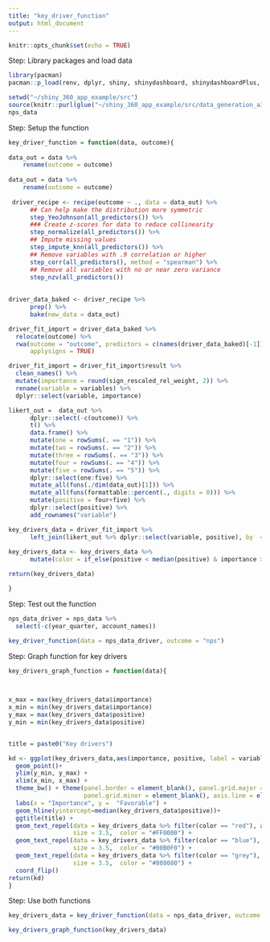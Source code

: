 ```yaml
---
title: "key_driver_function"
output: html_document
---
```


```r
knitr::opts_chunk$set(echo = TRUE)
```
Step: Library packages and load data
```r
library(pacman)
pacman::p_load(renv, dplyr, shiny, shinydashboard, shinydashboardPlus, tidyverse, glue, plotly, devtools, shinyWidgets, fontawesome, formattable, janitor, tsibble, DT, readr, lubridate, tidymodels, ggrepel, vip, rwa)

setwd("~/shiny_360_app_example/src")
source(knitr::purl(glue("~/shiny_360_app_example/src/data_generation_a360.Rmd")))
nps_data
```
Step: Setup the function
```r
key_driver_function = function(data, outcome){
  
data_out = data %>%
    rename(outcome = outcome)
  
data_out = data %>%
    rename(outcome = outcome)
  
 driver_recipe <- recipe(outcome ~ ., data = data_out) %>% 
      ## Can help make the distribution more symmetric                     
      step_YeoJohnson(all_predictors()) %>% 
      ### Create z-scores for data to reduce collinearity
      step_normalize(all_predictors()) %>%
      ## Impute missing values
      step_impute_knn(all_predictors()) %>%
      ## Remove variables with .9 correlation or higher
      step_corr(all_predictors(), method = "spearman") %>%
      ## Remove all variables with no or near zero variance
      step_nzv(all_predictors())
 
    
driver_data_baked <- driver_recipe %>% 
      prep() %>% 
      bake(new_data = data_out)

driver_fit_import = driver_data_baked %>%
  relocate(outcome) %>%
  rwa(outcome = "outcome", predictors = c(names(driver_data_baked)[-1]),
      applysigns = TRUE)

driver_fit_import = driver_fit_import$result %>%
  clean_names() %>% 
  mutate(importance = round(sign_rescaled_rel_weight, 2)) %>%
  rename(variable = variables) %>%
  dplyr::select(variable, importance)

likert_out =  data_out %>%
      dplyr::select(-c(outcome)) %>%
      t() %>%
      data.frame() %>%
      mutate(one = rowSums(. == "1")) %>% 
      mutate(two = rowSums(. == "2")) %>% 
      mutate(three = rowSums(. == "3")) %>%
      mutate(four = rowSums(. == "4")) %>%
      mutate(five = rowSums(. == "5")) %>%
      dplyr::select(one:five) %>%
      mutate_all(funs(./dim(data_out)[1])) %>%
      mutate_all(funs(formattable::percent(., digits = 0))) %>%
      mutate(positive = four+five) %>%
      dplyr::select(positive) %>%
      add_rownames("variable")

key_drivers_data = driver_fit_import %>%
      left_join(likert_out %>% dplyr::select(variable, positive), by  = "variable")
     
key_drivers_data <- key_drivers_data %>%
      mutate(color = if_else(positive < median(positive) & importance > median(importance), "red", if_else(positive > median(positive) & importance > median(importance), "blue", "grey"))) 

return(key_drivers_data)

}


```
Step: Test out the function
```r
nps_data_driver = nps_data %>%
  select(-c(year_quarter, account_names))

key_driver_function(data = nps_data_driver, outcome = "nps")
```
Step: Graph function for key drivers
```r

key_drivers_graph_function = function(data){
  


x_max = max(key_drivers_data$importance) 
x_min = min(key_drivers_data$importance) 
y_max = max(key_drivers_data$positive) 
y_min = min(key_drivers_data$positive) 


title = paste0("Key drivers")

kd <- ggplot(key_drivers_data,aes(importance, positive, label = variable))+
  geom_point()+
  ylim(y_min, y_max) +
  xlim(x_min, x_max) +
  theme_bw() + theme(panel.border = element_blank(), panel.grid.major = element_blank(),
                     panel.grid.minor = element_blank(), axis.line = element_line(colour = "black")) +
  labs(x = "Importance", y =  "Favorable") +
  geom_hline(yintercept=median(key_drivers_data$positive))+
  ggtitle(title) +
  geom_text_repel(data = key_drivers_data %>% filter(color == "red"), aes(label = variable),
                  size = 3.5,  color = "#FF0000") +
  geom_text_repel(data = key_drivers_data %>% filter(color == "blue"), aes(label = variable),
                  size = 3.5,  color = "#00B0F0") +
  geom_text_repel(data = key_drivers_data %>% filter(color == "grey"), aes(label = variable),
                  size = 3.5,  color = "#808080") +
  coord_flip()
return(kd)
}

```
Step: Use both functions
```r
key_drivers_data = key_driver_function(data = nps_data_driver, outcome = "nps")

key_drivers_graph_function(key_drivers_data)

```




  
    

    
 
    

    
